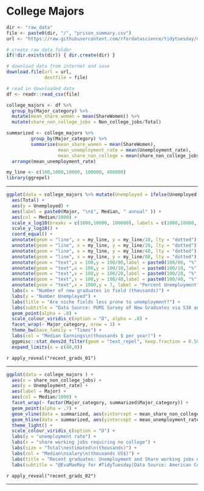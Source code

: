 # College Majors


```r
dir <- "raw_data"
file <- paste0(dir, "/", "prison_summary.csv")
url <- "https://raw.githubusercontent.com/rfordatascience/tidytuesday/master/data/2018/2018-10-16/recent-grads.csv"

# create raw_data folder
if(!dir.exists(dir)) { dir.create(dir) }

# download data from internet and save
download.file(url = url, 
              destfile = file)

# read in downloaded data
df <- readr::read_csv(file)
```


```r
college_majors <- df %>% 
  group_by(Major_category) %>%  
  mutate(mean_share_women = mean(ShareWomen)) %>% 
  mutate(share_non_college_jobs = Non_college_jobs/Total) 

summarized <- college_majors %>% 
         group_by(Major_category) %>%  
         summarise(mean_share_women = mean(ShareWomen),
                   mean_unemployment_rate = mean(Unemployment_rate),
                   mean_share_non_college = mean(share_non_college_jobs)) %>%
  arrange(mean_unemployment_rate) 

my_line <- c(100,1000,10000, 100000, 400000)
library(ggrepel)
```

---

```r
ggplot(data = college_majors %>% mutate(Unemployed = ifelse(Unemployed == 0, 1, Unemployed))) +
  aes(Total) +
  aes(y = Unemployed) +
  aes(label = paste0(Major, "\n$", Median, " annual" )) +
  aes(col = Median/1000) +
  scale_x_log10(breaks = c(1000,10000, 100000), labels = c(1000,10000, 100000)/1000) +
  scale_y_log10() +
  coord_equal() +
  annotate(geom = "line", x = my_line, y = my_line/10, lty = "dotted") +
  annotate(geom = "line", x = my_line, y = my_line/20, lty = "dotted") +
  annotate(geom = "line", x = my_line, y = my_line/40, lty = "dotted") +
  annotate(geom = "line", x = my_line, y = my_line/80, lty = "dotted") +
  annotate(geom = "text",x = 100,y = 100/80,label = paste0(100/80, "%"),hjust = 1, size = 2) +
  annotate(geom = "text",x = 100,y = 100/10,label = paste0(100/10, "%"),hjust = 1, size = 2) +
  annotate(geom = "text",x = 100,y = 100/20,label = paste0(100/20, "%"),hjust = 1, size = 2) +
  annotate(geom = "text",x = 100,y = 100/40,label = paste0(100/40, "%"),hjust = 1, size = 2) +
  annotate(geom = "text",x = 1000,y = 7, label = "Percent Unemployment", angle = 45, size = 2) +
  labs(x = "Number of new graduates in field (thousands)") +
  labs(y = "Number Unemployed") +
  labs(title = "Are niche fields less prone to unemployment?") +
  labs(subtitle = "Data Source: PUMS Survey of New Graduates via 538 and @TidyTuesday\nViz: @EvaMaeRey") +
  geom_point(alpha = .8) +
  scale_colour_viridis_c(option = "D", alpha = .8) +
  facet_wrap(~ Major_category, nrow = 3) +
  theme_bw(base_family = "Times") + 
  labs(col = "Median Earnings\n(thousands $ per year)") +
  ggpmisc::stat_dens2d_filter(geom = "text_repel", keep.fraction = 0.50, size = 1, alpha = 1) +
  expand_limits(x = c(40,0))
```


`r apply_reveal("recent_grads_01")`

---

```r
ggplot(data = college_majors ) +
  aes(x = share_non_college_jobs) +
  aes(y = Unemployment_rate) +
  aes(label = Major) +
  aes(col = Median/1000) +
  facet_wrap(~ factor(Major_category, summarized$Major_category)) +
  geom_point(alpha = .7) +
  geom_vline(data = summarized, aes(xintercept = mean_share_non_college), lty = "dotted") +
  geom_hline(data = summarized, aes(yintercept = mean_unemployment_rate), lty = "dotted") +
  theme_light() +
  scale_colour_viridis_c(option = "D") +
  labs(y = "unemployment rate") +
  labs(x = "share working jobs requiring no college") +
  labs(size = "Total\nestimated\n(thousands)") +
  labs(col = "Median\nsalary\n(thousands US$)") +
  labs(title = "Recent graduates: Unemployment and Share working jobs not requiring college degree") +
  labs(subtitle = "@EvaMaeRey for #TidyTuesday|Data Source: American Community Survey 2010-2012")
```



`r apply_reveal("recent_grads_02")`

---
